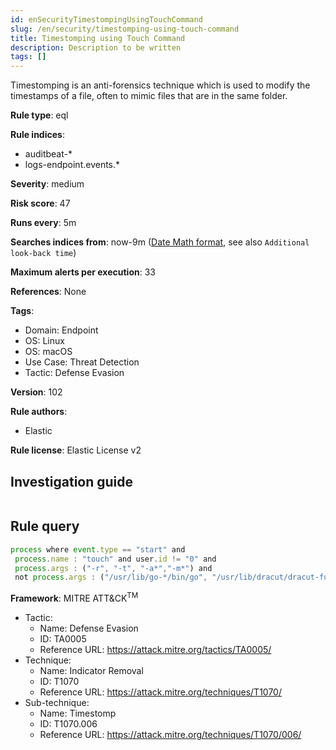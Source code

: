```yaml
---
id: enSecurityTimestompingUsingTouchCommand
slug: /en/security/timestomping-using-touch-command
title: Timestomping using Touch Command
description: Description to be written
tags: []
---
```


<div id="timestomping-using-touch-command"></div>

Timestomping is an anti-forensics technique which is used to modify the timestamps of a file, often to mimic files that are in the same folder.

**Rule type**: eql

**Rule indices**: 

* auditbeat-*
* logs-endpoint.events.*

**Severity**: medium

**Risk score**: 47

**Runs every**: 5m

**Searches indices from**: now-9m ([Date Math format](((ref))/common-options.html#date-math), see also <DocLink id="enSecurityRulesUiCreate" section="set-the-rules-schedule">`Additional look-back time`</DocLink>)

**Maximum alerts per execution**: 33

**References**: None

**Tags**: 

* Domain: Endpoint
* OS: Linux
* OS: macOS
* Use Case: Threat Detection
* Tactic: Defense Evasion

**Version**: 102

**Rule authors**: 

* Elastic

**Rule license**: Elastic License v2

## Investigation guide

```markdown

```

## Rule query

```js
process where event.type == "start" and
 process.name : "touch" and user.id != "0" and
 process.args : ("-r", "-t", "-a*","-m*") and
 not process.args : ("/usr/lib/go-*/bin/go", "/usr/lib/dracut/dracut-functions.sh", "/tmp/KSInstallAction.*/m/.patch/*")

```

**Framework**: MITRE ATT&CK<sup>TM</sup>

* Tactic:
    * Name: Defense Evasion
    * ID: TA0005
    * Reference URL: https://attack.mitre.org/tactics/TA0005/
* Technique:
    * Name: Indicator Removal
    * ID: T1070
    * Reference URL: https://attack.mitre.org/techniques/T1070/
* Sub-technique:
    * Name: Timestomp
    * ID: T1070.006
    * Reference URL: https://attack.mitre.org/techniques/T1070/006/

